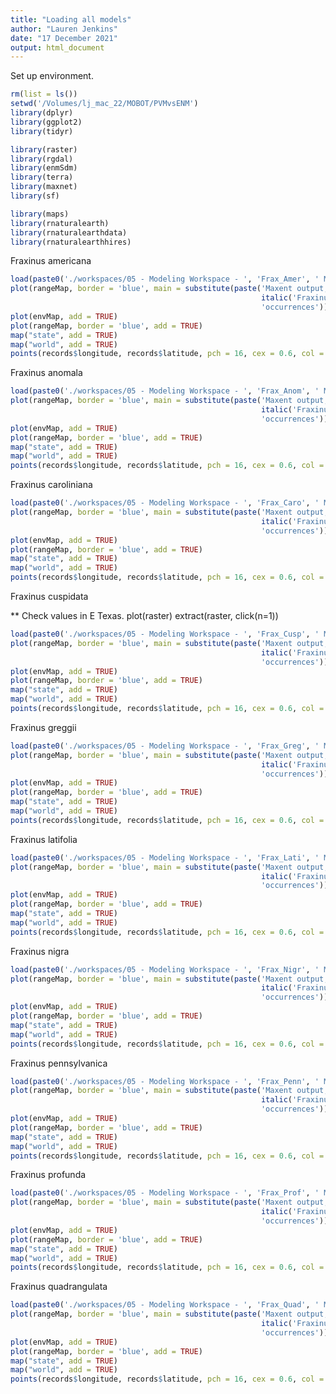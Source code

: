 ```yaml
---
title: "Loading all models"
author: "Lauren Jenkins"
date: "17 December 2021"
output: html_document
---
```


Set up environment.
```r
rm(list = ls())
setwd('/Volumes/lj_mac_22/MOBOT/PVMvsENM')
library(dplyr)
library(ggplot2)
library(tidyr)

library(raster)
library(rgdal)
library(enmSdm)
library(terra)
library(maxnet)
library(sf)

library(maps)
library(rnaturalearth)
library(rnaturalearthdata)
library(rnaturalearthhires)
```

Fraxinus americana
```r
load(paste0('./workspaces/05 - Modeling Workspace - ', 'Frax_Amer', ' Model Output'))
plot(rangeMap, border = 'blue', main = substitute(paste('Maxent output, ', 
                                                        italic('Fraxinus americana '),
                                                        'occurrences')))
plot(envMap, add = TRUE)
plot(rangeMap, border = 'blue', add = TRUE)
map("state", add = TRUE)
map("world", add = TRUE)
points(records$longitude, records$latitude, pch = 16, cex = 0.6, col = 'red')
```

Fraxinus anomala
```r
load(paste0('./workspaces/05 - Modeling Workspace - ', 'Frax_Anom', ' Model Output'))
plot(rangeMap, border = 'blue', main = substitute(paste('Maxent output, ', 
                                                        italic('Fraxinus anomala '),
                                                        'occurrences')))
plot(envMap, add = TRUE)
plot(rangeMap, border = 'blue', add = TRUE)
map("state", add = TRUE)
map("world", add = TRUE)
points(records$longitude, records$latitude, pch = 16, cex = 0.6, col = 'red')
```

Fraxinus caroliniana
```r
load(paste0('./workspaces/05 - Modeling Workspace - ', 'Frax_Caro', ' Model Output'))
plot(rangeMap, border = 'blue', main = substitute(paste('Maxent output, ', 
                                                        italic('Fraxinus caroliniana '),
                                                        'occurrences')))
plot(envMap, add = TRUE)
plot(rangeMap, border = 'blue', add = TRUE)
map("state", add = TRUE)
map("world", add = TRUE)
points(records$longitude, records$latitude, pch = 16, cex = 0.6, col = 'red')
```

Fraxinus cuspidata

** Check values in E Texas.
plot(raster)
extract(raster, click(n=1))
```r
load(paste0('./workspaces/05 - Modeling Workspace - ', 'Frax_Cusp', ' Model Output'))
plot(rangeMap, border = 'blue', main = substitute(paste('Maxent output, ', 
                                                        italic('Fraxinus cuspidata '),
                                                        'occurrences')))
plot(envMap, add = TRUE)
plot(rangeMap, border = 'blue', add = TRUE)
map("state", add = TRUE)
map("world", add = TRUE)
points(records$longitude, records$latitude, pch = 16, cex = 0.6, col = 'red')
```

Fraxinus greggii
```r
load(paste0('./workspaces/05 - Modeling Workspace - ', 'Frax_Greg', ' Model Output'))
plot(rangeMap, border = 'blue', main = substitute(paste('Maxent output, ', 
                                                        italic('Fraxinus greggii '),
                                                        'occurrences')))
plot(envMap, add = TRUE)
plot(rangeMap, border = 'blue', add = TRUE)
map("state", add = TRUE)
map("world", add = TRUE)
points(records$longitude, records$latitude, pch = 16, cex = 0.6, col = 'red')
```

Fraxinus latifolia
```r
load(paste0('./workspaces/05 - Modeling Workspace - ', 'Frax_Lati', ' Model Output'))
plot(rangeMap, border = 'blue', main = substitute(paste('Maxent output, ', 
                                                        italic('Fraxinus latifolia '),
                                                        'occurrences')))
plot(envMap, add = TRUE)
plot(rangeMap, border = 'blue', add = TRUE)
map("state", add = TRUE)
map("world", add = TRUE)
points(records$longitude, records$latitude, pch = 16, cex = 0.6, col = 'red')
```

Fraxinus nigra
```r
load(paste0('./workspaces/05 - Modeling Workspace - ', 'Frax_Nigr', ' Model Output'))
plot(rangeMap, border = 'blue', main = substitute(paste('Maxent output, ', 
                                                        italic('Fraxinus nigra '),
                                                        'occurrences')))
plot(envMap, add = TRUE)
plot(rangeMap, border = 'blue', add = TRUE)
map("state", add = TRUE)
map("world", add = TRUE)
points(records$longitude, records$latitude, pch = 16, cex = 0.6, col = 'red')
```

Fraxinus pennsylvanica
```r
load(paste0('./workspaces/05 - Modeling Workspace - ', 'Frax_Penn', ' Model Output'))
plot(rangeMap, border = 'blue', main = substitute(paste('Maxent output, ', 
                                                        italic('Fraxinus pennsylvanica '),
                                                        'occurrences')))
plot(envMap, add = TRUE)
plot(rangeMap, border = 'blue', add = TRUE)
map("state", add = TRUE)
map("world", add = TRUE)
points(records$longitude, records$latitude, pch = 16, cex = 0.6, col = 'red')
```

Fraxinus profunda
```r
load(paste0('./workspaces/05 - Modeling Workspace - ', 'Frax_Prof', ' Model Output'))
plot(rangeMap, border = 'blue', main = substitute(paste('Maxent output, ', 
                                                        italic('Fraxinus profunda '),
                                                        'occurrences')))
plot(envMap, add = TRUE)
plot(rangeMap, border = 'blue', add = TRUE)
map("state", add = TRUE)
map("world", add = TRUE)
points(records$longitude, records$latitude, pch = 16, cex = 0.6, col = 'red')
```

Fraxinus quadrangulata
```r
load(paste0('./workspaces/05 - Modeling Workspace - ', 'Frax_Quad', ' Model Output'))
plot(rangeMap, border = 'blue', main = substitute(paste('Maxent output, ', 
                                                        italic('Fraxinus quadrangulata '),
                                                        'occurrences')))
plot(envMap, add = TRUE)
plot(rangeMap, border = 'blue', add = TRUE)
map("state", add = TRUE)
map("world", add = TRUE)
points(records$longitude, records$latitude, pch = 16, cex = 0.6, col = 'red')
```
